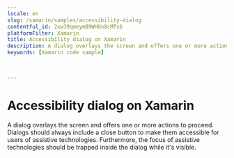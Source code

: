 ```yaml
---
locale: en
slug: /xamarin/samples/accessibility-dialog
contentful_id: 2xw39qmeymB9WHUn8cMTs6
platformFilter: Xamarin
title: Accessibility dialog on Xamarin
description: A dialog overlays the screen and offers one or more actions to proceed.
keywords: [Xamarin code sample]


	
---
```


# Accessibility dialog on Xamarin

A dialog overlays the screen and offers one or more actions to proceed. Dialogs should always include a close button to make them accessible for users of assistive technologies. Furthermore, the focus of assistive technologies should be trapped inside the dialog while it's visible.

<CodeSample id="accessibility-dialog" locale="en" platform="xamarin"/>